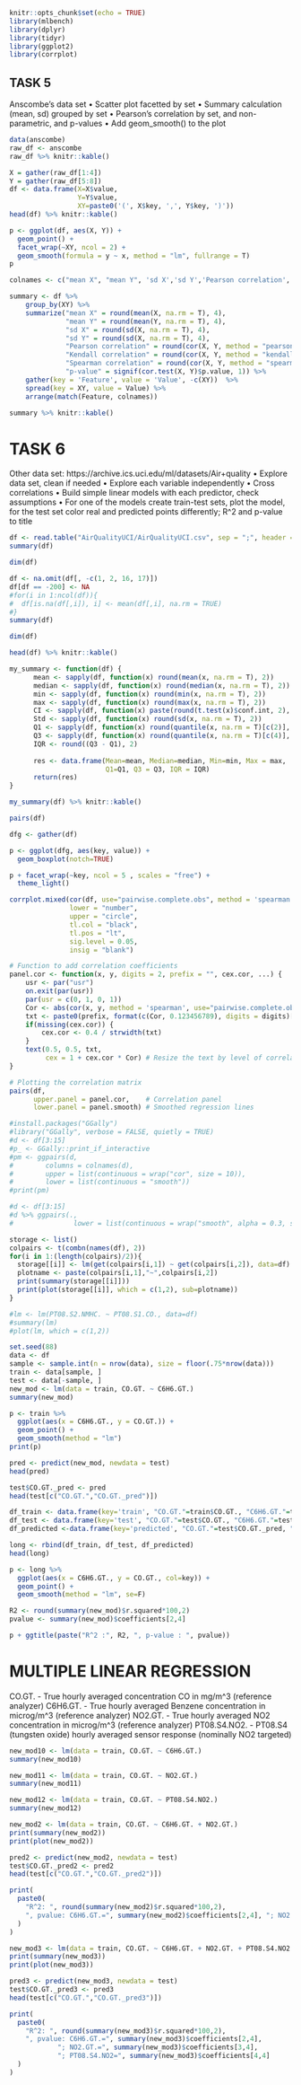 ```r
knitr::opts_chunk$set(echo = TRUE)
library(mlbench)
library(dplyr)
library(tidyr)
library(ggplot2)
library(corrplot)
```


## TASK 5

Anscombe’s data set
• Scatter plot facetted by set
• Summary calculation (mean, sd) grouped by set
• Pearson’s correlation by set, and non-parametric, and p-values
• Add geom_smooth() to the plot

```r
data(anscombe)
raw_df <- anscombe
raw_df %>% knitr::kable()
```

```r
X = gather(raw_df[1:4])
Y = gather(raw_df[5:8])
df <- data.frame(X=X$value, 
                 Y=Y$value, 
                 XY=paste0('(', X$key, ',', Y$key, ')'))
head(df) %>% knitr::kable()
```

```r
p <- ggplot(df, aes(X, Y)) + 
  geom_point() +
  facet_wrap(~XY, ncol = 2) +
  geom_smooth(formula = y ~ x, method = "lm", fullrange = T)
p
```

```r
colnames <- c("mean X", "mean Y", 'sd X','sd Y','Pearson correlation','Kendall correlation', 'Spearman correlation','p-value')

summary <- df %>% 
    group_by(XY) %>% 
    summarize("mean X" = round(mean(X, na.rm = T), 4),
              "mean Y" = round(mean(Y, na.rm = T), 4),
              "sd X" = round(sd(X, na.rm = T), 4),
              "sd Y" = round(sd(X, na.rm = T), 4),
              "Pearson correlation" = round(cor(X, Y, method = "pearson"), 4),
              "Kendall correlation" = round(cor(X, Y, method = "kendall"), 4),
              "Spearman correlation" = round(cor(X, Y, method = "spearman"), 4),
              "p-value" = signif(cor.test(X, Y)$p.value, 1)) %>%  
    gather(key = 'Feature', value = 'Value', -c(XY))  %>%  
    spread(key = XY, value = Value) %>% 
    arrange(match(Feature, colnames))

summary %>% knitr::kable()
```

# TASK 6

Other data set: https://archive.ics.uci.edu/ml/datasets/Air+quality
• Explore data set, clean if needed
• Explore each variable independently
• Cross correlations
• Build simple linear models with each predictor, check assumptions
• For one of the models create train-test sets, plot the model, for the test set color
real and predicted points differently; R^2 and p-value to title

```r
df <- read.table("AirQualityUCI/AirQualityUCI.csv", sep = ";", header = T, dec = ",")
summary(df)
```
```r
dim(df)
```

```r
df <- na.omit(df[, -c(1, 2, 16, 17)])
df[df == -200] <- NA
#for(i in 1:ncol(df)){
#  df[is.na(df[,i]), i] <- mean(df[,i], na.rm = TRUE)
#}
summary(df)
```
```r
dim(df)
```
  
```r
head(df) %>% knitr::kable()
```

```r
my_summary <- function(df) {
      mean <- sapply(df, function(x) round(mean(x, na.rm = T), 2))
      median <- sapply(df, function(x) round(median(x, na.rm = T), 2))
      min <- sapply(df, function(x) round(min(x, na.rm = T), 2))
      max <- sapply(df, function(x) round(max(x, na.rm = T), 2))
      CI <- sapply(df, function(x) paste(round(t.test(x)$conf.int, 2), collapse = " : "))
      Std <- sapply(df, function(x) round(sd(x, na.rm = T), 2))
      Q1 <- sapply(df, function(x) round(quantile(x, na.rm = T)[c(2)], 2))
      Q3 <- sapply(df, function(x) round(quantile(x, na.rm = T)[c(4)], 2))
      IQR <- round((Q3 - Q1), 2)
    
      res <- data.frame(Mean=mean, Median=median, Min=min, Max = max,
                        Q1=Q1, Q3 = Q3, IQR = IQR)
      return(res)
}

my_summary(df) %>% knitr::kable()
```
```r
pairs(df)
```

```r
dfg <- gather(df)

p <- ggplot(dfg, aes(key, value)) + 
  geom_boxplot(notch=TRUE)

p + facet_wrap(~key, ncol = 5 , scales = "free") + 
  theme_light()
```
```r
corrplot.mixed(cor(df, use="pairwise.complete.obs", method = 'spearman'),
               lower = "number", 
               upper = "circle",
               tl.col = "black", 
               tl.pos = "lt",
               sig.level = 0.05, 
               insig = "blank")
```
```r
# Function to add correlation coefficients
panel.cor <- function(x, y, digits = 2, prefix = "", cex.cor, ...) {
    usr <- par("usr")
    on.exit(par(usr))
    par(usr = c(0, 1, 0, 1))
    Cor <- abs(cor(x, y, method = 'spearman', use="pairwise.complete.obs")) # Remove abs function if desired
    txt <- paste0(prefix, format(c(Cor, 0.123456789), digits = digits)[1])
    if(missing(cex.cor)) {
        cex.cor <- 0.4 / strwidth(txt)
    }
    text(0.5, 0.5, txt,
         cex = 1 + cex.cor * Cor) # Resize the text by level of correlation
}

# Plotting the correlation matrix
pairs(df,
      upper.panel = panel.cor,    # Correlation panel
      lower.panel = panel.smooth) # Smoothed regression lines
```
```r
#install.packages("GGally")
#library("GGally", verbose = FALSE, quietly = TRUE)
#d <- df[3:15]
#p_ <- GGally::print_if_interactive
#pm <- ggpairs(d, 
#        columns = colnames(d), 
#        upper = list(continuous = wrap("cor", size = 10)), 
#        lower = list(continuous = "smooth"))
#print(pm)
```
```r
#d <- df[3:15]
#d %>% ggpairs(., 
#               lower = list(continuous = wrap("smooth", alpha = 0.3, size=0.1)))
```

```r
storage <- list()
colpairs <- t(combn(names(df), 2))
for(i in 1:(length(colpairs)/2)){
  storage[[i]] <- lm(get(colpairs[i,1]) ~ get(colpairs[i,2]), data=df)
  plotname <- paste(colpairs[i,1],"~",colpairs[i,2])
  print(summary(storage[[i]]))
  print(plot(storage[[i]], which = c(1,2), sub=plotname))
}
```

```r
#lm <- lm(PT08.S2.NMHC. ~ PT08.S1.CO., data=df)
#summary(lm)
#plot(lm, which = c(1,2))
```

```r
set.seed(88)
data <- df
sample <- sample.int(n = nrow(data), size = floor(.75*nrow(data)))
train <- data[sample, ]
test <- data[-sample, ]
new_mod <- lm(data = train, CO.GT. ~ C6H6.GT.)
summary(new_mod)
```
```r
p <- train %>% 
  ggplot(aes(x = C6H6.GT., y = CO.GT.)) + 
  geom_point() + 
  geom_smooth(method = "lm")
print(p)
```

```r
pred <- predict(new_mod, newdata = test)
head(pred)
```

```r
test$CO.GT._pred <- pred
head(test[c("CO.GT.","CO.GT._pred")])
```

```r
df_train <- data.frame(key='train', "CO.GT."=train$CO.GT., "C6H6.GT."=train$C6H6.GT.)
df_test <- data.frame(key='test', "CO.GT."=test$CO.GT., "C6H6.GT."=test$C6H6.GT.)
df_predicted <-data.frame(key='predicted', "CO.GT."=test$CO.GT._pred, "C6H6.GT."=test$C6H6.GT.)

long <- rbind(df_train, df_test, df_predicted)
head(long)
```

```r
p <- long %>%
  ggplot(aes(x = C6H6.GT., y = CO.GT., col=key)) + 
  geom_point() +
  geom_smooth(method = "lm", se=F)

R2 <- round(summary(new_mod)$r.squared*100,2)
pvalue <- summary(new_mod)$coefficients[2,4]

p + ggtitle(paste("R^2 :", R2, ", p-value : ", pvalue))

```
# MULTIPLE LINEAR REGRESSION

CO.GT. - True hourly averaged concentration CO in mg/m^3 (reference analyzer)
C6H6.GT. - True hourly averaged Benzene concentration in microg/m^3 (reference analyzer)
NO2.GT. - True hourly averaged NO2 concentration in microg/m^3 (reference analyzer)
PT08.S4.NO2. - PT08.S4 (tungsten oxide) hourly averaged sensor response (nominally NO2 targeted)

```r
new_mod10 <- lm(data = train, CO.GT. ~ C6H6.GT.)
summary(new_mod10)
```

```r
new_mod11 <- lm(data = train, CO.GT. ~ NO2.GT.)
summary(new_mod11)
```

```r
new_mod12 <- lm(data = train, CO.GT. ~ PT08.S4.NO2.)
summary(new_mod12)
```

```r
new_mod2 <- lm(data = train, CO.GT. ~ C6H6.GT. + NO2.GT.)
print(summary(new_mod2))
print(plot(new_mod2))
```
```r
pred2 <- predict(new_mod2, newdata = test)
test$CO.GT._pred2 <- pred2
head(test[c("CO.GT.","CO.GT._pred2")])
```

```r
print(
  paste0(
    "R^2: ", round(summary(new_mod2)$r.squared*100,2),
    ", pvalue: C6H6.GT.=", summary(new_mod2)$coefficients[2,4], "; NO2.GT.=", summary(new_mod2)$coefficients[3,4]
  )
)
```

```r
new_mod3 <- lm(data = train, CO.GT. ~ C6H6.GT. + NO2.GT. + PT08.S4.NO2.)
print(summary(new_mod3))
print(plot(new_mod3))
```

```r
pred3 <- predict(new_mod3, newdata = test)
test$CO.GT._pred3 <- pred3
head(test[c("CO.GT.","CO.GT._pred3")])
```
```r
print(
  paste0(
    "R^2: ", round(summary(new_mod3)$r.squared*100,2),
    ", pvalue: C6H6.GT.=", summary(new_mod3)$coefficients[2,4], 
            "; NO2.GT.=", summary(new_mod3)$coefficients[3,4], 
            "; PT08.S4.NO2=", summary(new_mod3)$coefficients[4,4]
  )
)
```